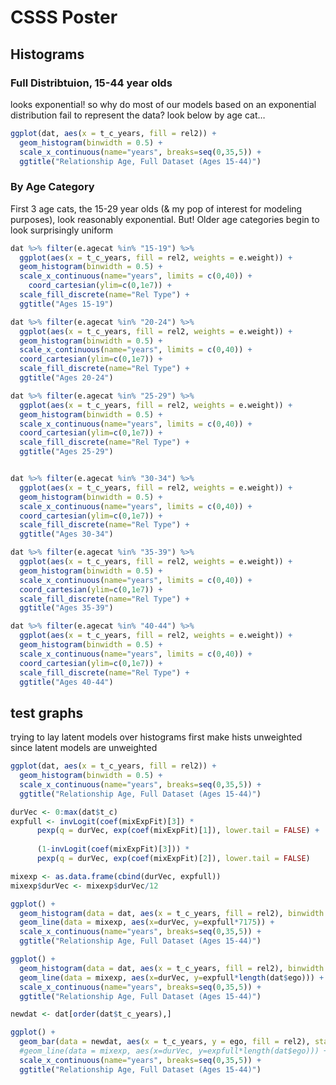 # CSSS Poster

## Histograms
### Full Distribtuion, 15-44 year olds

looks exponential! so why do most of our models based on an exponential distribution fail to represent the data? look below by age cat...

```r
ggplot(dat, aes(x = t_c_years, fill = rel2)) +
  geom_histogram(binwidth = 0.5) + 
  scale_x_continuous(name="years", breaks=seq(0,35,5)) + 
  ggtitle("Relationship Age, Full Dataset (Ages 15-44)")
```

### By Age Category

First 3 age cats, the 15-29 year olds (& my pop of interest for modeling purposes), look reasonably exponential. But! Older age categories begin to look surprisingly uniform  


```r
dat %>% filter(e.agecat %in% "15-19") %>%
  ggplot(aes(x = t_c_years, fill = rel2, weights = e.weight)) +
  geom_histogram(binwidth = 0.5) +
  scale_x_continuous(name="years", limits = c(0,40)) +
    coord_cartesian(ylim=c(0,1e7)) +
  scale_fill_discrete(name="Rel Type") + 
  ggtitle("Ages 15-19")

dat %>% filter(e.agecat %in% "20-24") %>%
  ggplot(aes(x = t_c_years, fill = rel2, weights = e.weight)) +
  geom_histogram(binwidth = 0.5) +
  scale_x_continuous(name="years", limits = c(0,40)) +
  coord_cartesian(ylim=c(0,1e7)) +
  scale_fill_discrete(name="Rel Type") + 
  ggtitle("Ages 20-24")

dat %>% filter(e.agecat %in% "25-29") %>%
  ggplot(aes(x = t_c_years, fill = rel2, weights = e.weight)) +
  geom_histogram(binwidth = 0.5) +
  scale_x_continuous(name="years", limits = c(0,40)) +
  coord_cartesian(ylim=c(0,1e7)) +
  scale_fill_discrete(name="Rel Type") + 
  ggtitle("Ages 25-29")


dat %>% filter(e.agecat %in% "30-34") %>%
  ggplot(aes(x = t_c_years, fill = rel2, weights = e.weight)) +
  geom_histogram(binwidth = 0.5) +
  scale_x_continuous(name="years", limits = c(0,40)) +
  coord_cartesian(ylim=c(0,1e7)) +
  scale_fill_discrete(name="Rel Type") + 
  ggtitle("Ages 30-34")

dat %>% filter(e.agecat %in% "35-39") %>%
  ggplot(aes(x = t_c_years, fill = rel2, weights = e.weight)) +
  geom_histogram(binwidth = 0.5) +
  scale_x_continuous(name="years", limits = c(0,40)) +
  coord_cartesian(ylim=c(0,1e7)) +
  scale_fill_discrete(name="Rel Type") + 
  ggtitle("Ages 35-39")

dat %>% filter(e.agecat %in% "40-44") %>%
  ggplot(aes(x = t_c_years, fill = rel2, weights = e.weight)) +
  geom_histogram(binwidth = 0.5) +
  scale_x_continuous(name="years", limits = c(0,40)) +
  coord_cartesian(ylim=c(0,1e7)) +
  scale_fill_discrete(name="Rel Type") + 
  ggtitle("Ages 40-44")

```


## test graphs

trying to lay latent models over histograms 
first make hists unweighted since latent models are unweighted 

```r

ggplot(dat, aes(x = t_c_years, fill = rel2)) +
  geom_histogram(binwidth = 0.5) + 
  scale_x_continuous(name="years", breaks=seq(0,35,5)) + 
  ggtitle("Relationship Age, Full Dataset (Ages 15-44)")

durVec <- 0:max(dat$t_c)
expfull <- invLogit(coef(mixExpFit)[3]) *
      pexp(q = durVec, exp(coef(mixExpFit)[1]), lower.tail = FALSE) +
  
      (1-invLogit(coef(mixExpFit)[3])) *
      pexp(q = durVec, exp(coef(mixExpFit)[2]), lower.tail = FALSE)

mixexp <- as.data.frame(cbind(durVec, expfull))
mixexp$durVec <- mixexp$durVec/12

ggplot() +
  geom_histogram(data = dat, aes(x = t_c_years, fill = rel2), binwidth = 0.5) + 
  geom_line(data = mixexp, aes(x=durVec, y=expfull*7175)) +
  scale_x_continuous(name="years", breaks=seq(0,35,5)) +
  ggtitle("Relationship Age, Full Dataset (Ages 15-44)") 

ggplot() +
  geom_histogram(data = dat, aes(x = t_c_years, fill = rel2), binwidth = 0.5) + 
  geom_line(data = mixexp, aes(x=durVec, y=expfull*length(dat$ego))) +
  scale_x_continuous(name="years", breaks=seq(0,35,5)) +
  ggtitle("Relationship Age, Full Dataset (Ages 15-44)") 

newdat <- dat[order(dat$t_c_years),]

ggplot() +
  geom_bar(data = newdat, aes(x = t_c_years, y = ego, fill = rel2), stat="identity") + 
  #geom_line(data = mixexp, aes(x=durVec, y=expfull*length(dat$ego))) +
  scale_x_continuous(name="years", breaks=seq(0,35,5)) +
  ggtitle("Relationship Age, Full Dataset (Ages 15-44)") 

```